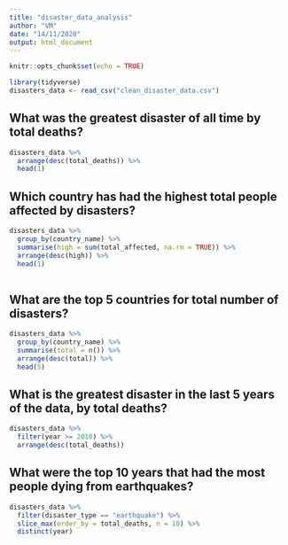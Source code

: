```yaml
---
title: "disaster_data_analysis"
author: "VM"
date: "14/11/2020"
output: html_document
---
```


```r
knitr::opts_chunk$set(echo = TRUE)
```

```r
library(tidyverse)
disasters_data <- read_csv("clean_disaster_data.csv")
```
## What was the greatest disaster of all time by total deaths?
```r
disasters_data %>%  
  arrange(desc(total_deaths)) %>% 
  head(1)
```
## Which country has had the highest total people affected by disasters?
```r
disasters_data %>% 
  group_by(country_name) %>% 
  summarise(high = sum(total_affected, na.rm = TRUE)) %>% 
  arrange(desc(high)) %>% 
  head(1)
  
```
## What are the top 5 countries for total number of disasters?
```r
disasters_data %>% 
  group_by(country_name) %>% 
  summarise(total = n()) %>% 
  arrange(desc(total)) %>% 
  head(5)
```
## What is the greatest disaster in the last 5 years of the data, by total deaths?
```r
disasters_data %>% 
  filter(year >= 2010) %>% 
  arrange(desc(total_deaths))
```
## What were the top 10 years that had the most people dying from earthquakes?
```r
disasters_data %>% 
  filter(disaster_type == "earthquake") %>% 
  slice_max(order_by = total_deaths, n = 10) %>% 
  distinct(year)
```

